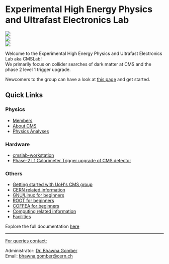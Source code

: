 
# Experimental High Energy Physics and Ultrafast Electronics Lab 


<Slider />

<div className="flex flex-col md:flex-row justify-center items-center">
    <div className='items-center'>
        <Image src="/img/cmslablogo.jpeg" width={250} height={200} className='p-4 rounded-3xl'/>
    </div>
    <div >
        <Image src="/img/uoh.jpg" width={200} height={200} className='p-4 rounded-3xl'/>
    </div>
    <div >
        <Image src="/img/cms.png" width={200} height={200} className='p-4 rounded-3xl'/>
    </div>
</div>

Welcome to the Experimental High Energy Physics and Ultrafast Electronics Lab aka CMSLab!  
We primarily focus on collider searches of dark matter at CMS and the phase 2 level 1 trigger upgrade.

Newcomers to the group can have a look at [this page](./docs/others/getting_started.mdx) and get started.

## Quick Links
### Physics
- [Members](./people.mdx)
- [About CMS](./docs/physics/about_cms.mdx)
- [Physics Analyses](./docs/physics/physics_analyses)

### Hardware
- [cmslab-workstation](./docs/hardware/cmslab-workstation.mdx)
- [Phase-2 L1 Calorimeter Trigger upgrade of CMS detector](./docs/hardware/triggerupgrade.mdx)

### Others
- [Getting started with UoH's CMS group](./docs/others/getting_started.mdx)
- [CERN related information](./docs/others/cern_info.mdx)
- [GNU/Linux for beginners](./docs/others/linux.mdx)
- [ROOT for beginners](./docs/others/root.mdx)
- [COFFEA for beginners](./docs/others/coffea.mdx)
- [Computing related information](./docs/others/computing.mdx)
- [Facilities](./docs/others/facilities.mdx)


Explore the full documentation [here](./docs/physics/about_cms.mdx)

--- 

<ins>For queries contact:</ins>

Administrator: [Dr. Bhawna Gomber](./people/bhawna.mdx) \
Email: bhawna.gomber@cern.ch


